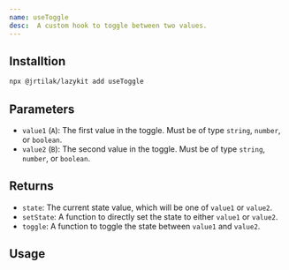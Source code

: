 ```yaml
---
name: useToggle
desc:  A custom hook to toggle between two values.
---
```



<CodePreview methodName="useToggle"/>

## Installtion

```bash
npx @jrtilak/lazykit add useToggle
```

## Parameters

- `value1` (`A`): The first value in the toggle. Must be of type `string`, `number`, or `boolean`.
- `value2` (`B`): The second value in the toggle. Must be of type `string`, `number`, or `boolean`.

## Returns

- `state`: The current state value, which will be one of `value1` or `value2`.
- `setState`: A function to directly set the state to either `value1` or `value2`.
- `toggle`: A function to toggle the state between `value1` and `value2`.

## Usage
<ComponentPreview methodName="useToggle" exampleName="toggle"/>